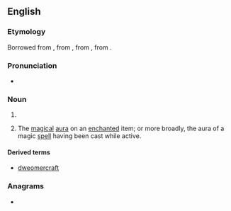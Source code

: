 ==English==

===Etymology===
Borrowed from {{bor|en|enm|dweomer}}, from {{der|en|ang|dwimor}}, from {{der|en|gem-pro|*dwemrą}}, from {{der|en|ine-pro|*dʰūw-|t=to whisk, raise dust, fume}}.

===Pronunciation===
* {{IPA|/ˈdwɪ.mə(ɹ)/|/ˈdwɛ.mə(ɹ)/|/ˈdwiː.mə(ɹ)/|lang=en}}

===Noun===
{{en-noun|-}}

# {{alternative spelling of|dwimmer|lang=en}}
# {{lb|en|fantasy|games}} The [[magical]] [[aura]] on an [[enchanted]] item; or more broadly, the aura of a magic [[spell]] having been cast while active.

====Derived terms====
* [[dweomercraft]]

===Anagrams===
* {{anagrams|en|a=deemorw|Wedmore|remowed}}